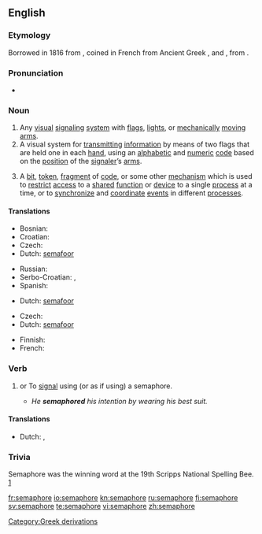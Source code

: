 {{also|sémaphore}}
==English==
{{wikipedia}}

===Etymology===
Borrowed in 1816 from {{etyl|fr}} {{term|sémaphore}}, coined in French from Ancient Greek {{term|σῆμα|tr=sêma||sign|sc=polytonic}}, and {{term|-φωρος|tr=-phoros||bearing, bearer|sc=polytonic}}, from {{term|φέρω|tr=férō||to bear, carry|sc=polytonic}}.

===Pronunciation===
* {{a|RP}} {{IPA|/ˈsɛməˌfɔː/}}

===Noun===
{{en-noun}}

# Any [[visual]] [[signaling]] [[system]] with [[flag]]s, [[light]]s, or [[mechanically]] [[moving]] [[arm]]s.
# A visual system for [[transmitting]] [[information]] by means of two flags that are held one in each [[hand]], using an [[alphabetic]] and [[numeric]] [[code]] based on the [[position]] of the [[signaler]]’s [[arm]]s.
# {{computing}} A [[bit]], [[token]], [[fragment]] of [[code]], or some other [[mechanism]] which is used to [[restrict]] [[access]] to a [[shared]] [[function]] or [[device]] to a single [[process]] at a time, or to [[synchronize]] and [[coordinate]] [[event]]s in different [[processes]].

{{rfex}}

====Translations====
{{trans-top|visual signaling system}}
* Bosnian: {{t-|bs|semafor|m}}
* Croatian: {{t-|sr|semafor|m}}
* Czech: {{t-|cs|semafor|m}}
* Dutch: [[semafoor]] {{m}}
{{trans-mid}}
* Russian: {{t+|ru|семафор|m|tr=semafór}}
* Serbo-Croatian: {{tø|sh|семафор|m|alt=се̏мафо̄р|sc=Cyrl|xs=Serbo-Croatian}},  {{tø|sh|semafor|m|alt=sȅmafōr|xs=Serbo-Croatian}}
* Spanish: {{t-|es|semáforo}}
{{trans-bottom}}

{{trans-top|visual signaling with flags}}
* Dutch: [[semafoor]] {{m}}
{{trans-mid}}
{{trans-bottom}}

{{trans-top|computing term}}
* Czech: {{t-|cs|semafor|m}}
* Dutch: [[semafoor]] {{m}}
{{trans-mid}}
* Finnish: {{t+|fi|semafori}}
* French: {{t+|fr|sémaphore|f}}
{{trans-bottom}}

===Verb===
{{en-verb|semaphor|ing}}

# {{transitive}} or {{intransitive}} To [[signal]] using (or as if using) a semaphore.
#* ''He '''semaphored''' his intention by wearing his best suit.'' {{rfex|intransitive use}}

====Translations====
{{trans-top|to signal using semaphore}}
* Dutch: {{t-|nl|signaleren}}, {{t+|nl|seinen}}
{{trans-mid}}
{{trans-bottom}}

===Trivia===
Semaphore was the winning word at the 19th Scripps National Spelling Bee. [http://en.wikipedia.org/wiki/Scripps_National_Spelling_Bee]

[[Category:Greek derivations]]

[[fr:semaphore]]
[[io:semaphore]]
[[kn:semaphore]]
[[ru:semaphore]]
[[fi:semaphore]]
[[sv:semaphore]]
[[te:semaphore]]
[[vi:semaphore]]
[[zh:semaphore]]